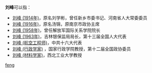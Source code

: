 '''刘峰'''可以指：
* [[刘峰_(1914年)|刘峰 (1914年)]]，原名刘学彬，曾任新乡市委书记、河南省人大常委委员
* [[刘峰_(1916年)|刘峰 (1916年)]]，原名汤锦，原南京市政协主席
* [[刘峰_(1958年)|刘峰 (1958年)]]，曾任解放军国际关系学院院长
* [[刘峰_(1963年)|刘峰 (1963年)]]，吉林银保监局局长，第十三届全国人大代表
* [[刘峰_(航空工程师)|刘峰 (航空工程师)]]，中共十六大代表
* [[刘峰_(行政学家)|刘峰 (行政学家)]]<!--约1972年生-->，国家行政学院教授，第十二届全国政协委员
* [[刘峰_(材料学家)|刘峰 (材料学家)]]，西北工业大学教授

{{disambig}}

[[Category:二字刘姓人名消歧义|feng]]
